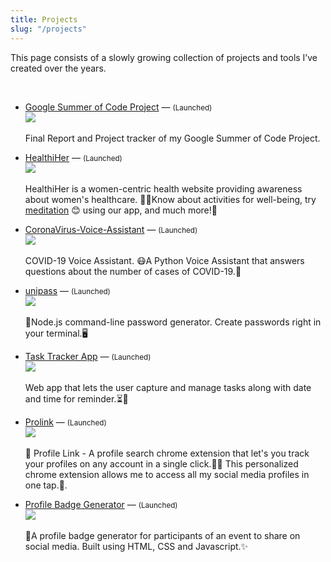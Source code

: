 ```yaml
---
title: Projects
slug: "/projects"
---
```


This page consists of a slowly growing collection of projects and tools I’ve created over the years.

<br />

- [Google Summer of Code Project](https://github.com/Priya730/GSoC22) — <small>(Launched)</small> <br/> 
![](https://github.com/Priya730/GSoC22/raw/main/project/chaoss-gsoc.png) <br/><br/>
Final Report and Project tracker of my Google Summer of Code Project.

- [HealthiHer](https://github.com/Priya730/HealthiHer) — <small>(Launched)</small> <br/>
![](https://github.com/Priya730/HealthiHer/raw/main/HealthiHer/img/Light%20Blue%20and%20Orange%20Illustration%20Medical%20Facebook%20Cover.png) <br/><br/>
HealthiHer is a women-centric health website providing awareness about women's healthcare. 👩‍⚕️Know about activities for well-being, try [meditation](https://priya730.github.io/HealthiHer/) 😊 using our app, and much more!👩

- [CoronaVirus-Voice-Assistant](https://github.com/Priya730/CoronaVirus-Voice-Assistant) — <small>(Launched)</small> <br/>
![](https://user-images.githubusercontent.com/60316903/110246448-a3ca6a00-7f8d-11eb-8c67-d4b12bf76241.jpg) <br/><br/>
COVID-19 Voice Assistant. 😷A Python Voice Assistant that answers questions about the number of cases of COVID-19.🔎

- [unipass](https://github.com/Priya730/unipass) — <small>(Launched)</small> <br/> 
![](https://user-images.githubusercontent.com/60316903/127777916-9917d901-b7d9-4023-8bac-2fa4cc77cfbb.png)<br/><br/>
🔐Node.js command-line password generator. Create passwords right in your terminal.🖥

- [Task Tracker App](https://github.com/Priya730/Task-Tracker-App) — <small>(Launched)</small> <br/> 
![](https://user-images.githubusercontent.com/60316903/139580990-8e8d946f-beae-493f-914b-e000a9ce8b29.png)<br/><br/>
Web app that lets the user capture and manage tasks along with date and time for reminder.⏳📝

- [Prolink](https://github.com/Priya730/prolink) — <small>(Launched)</small> <br/> 
![](https://github.com/Priya730/prolink/raw/main/images/profile-interface-concept-illustration_114360-2850.jpg)<br/><br/>
🎯 Profile Link - A profile search chrome extension that let's you track your profiles on any account in a single click.👨‍💻 This personalized chrome extension allows me to access all my social media profiles in one tap.👩‍.

- [Profile Badge Generator](https://github.com/Priya730/profile-badge-generator) — <small>(Launched)</small> <br/> 
![](https://github.com/Priya730/profile-badge-generator/raw/main/image/Screenshot%20(140).png)<br/><br/>
🤳A profile badge generator for participants of an event to share on social media. Built using HTML, CSS and Javascript.✨








